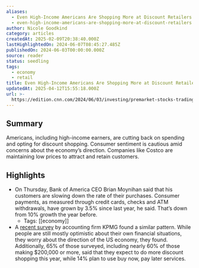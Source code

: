 ```yaml
---
aliases:
  - Even High-Income Americans Are Shopping More at Discount Retailers
  - even-high-income-americans-are-shopping-more-at-discount-retailers
author: Nicole Goodkind
category: articles
createdAt: 2025-02-09T20:38:40.000Z
lastHighlightedOn: 2024-06-07T08:45:27.485Z
publishedOn: 2024-06-03T00:00:00.000Z
source: reader
status: seedling
tags:
  - economy
  - retail
title: Even High-Income Americans Are Shopping More at Discount Retailers
updatedAt: 2025-04-12T15:55:18.000Z
url: >-
  https://edition.cnn.com/2024/06/03/investing/premarket-stocks-trading/index.html?utm_source=mrdaily&utm_campaign=mrdis&utm_medium=email
---
```

## Summary

Americans, including high-income earners, are cutting back on spending and opting for discount shopping. Consumer sentiment is cautious amid concerns about the economy’s direction. Companies like Costco are maintaining low prices to attract and retain customers.

## Highlights

- On Thursday, Bank of America CEO Brian Moynihan said that his customers are slowing down the rate of their purchases. Consumer payments, as measured through credit cards, checks and ATM withdrawals, have grown by 3.5% since last year, he said. That’s down from 10% growth the year before.
    - Tags: [[economy]]
- A [recent survey](https://kpmg.com/us/en/media/news/2024-american-perspectives-survey.html) by accounting firm KPMG found a similar pattern. While people are still mostly optimistic about their own financial situations, they worry about the direction of the US economy, they found. Additionally, 65% of those surveyed, including nearly 60% of those making $200,000 or more, said that they expect to do more discount shopping this year, while 14% plan to use buy now, pay later services.
